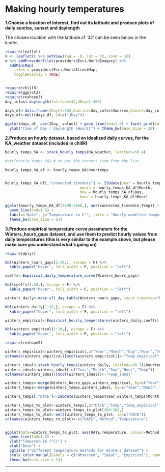 # Making hourly temperatures

**1.Choose a location of interest, find out its latitude and produce plots of daily sunrise, sunset and daylength**

The chosen location with the latitude of '32' can be seen below in the leaflet.
```r
require(leaflet) 
m <- leaflet() %>% setView(lng = -8, lat = 32, zoom = 16)
m %>% addProviderTiles(providers$Esri.WorldImagery) %>%
  addMiniMap(
    tiles = providers$Esri.WorldStreetMap,
    toggleDisplay = TRUE)
  
```

```r
require(chillR)
require(ggplot2)
require(reshape2)
day_infos<-daylength(latitude=32,JDay=1:365)

days_df<-data.frame(JDay=1:365,Sunrise=day_infos$Sunrise,Sunset=day_infos$Sunset,Daylength=day_infos$Daylength)
days_df<-melt(days_df, id=c("JDay"))

ggplot(days_df, aes(JDay, value)) + geom_line(lwd=1.5) + facet_grid(cols=vars(variable)) +
  ylab("Time of Day / Daylength (Hours)") + theme_bw(base_size = 20)
```


**2.Produce an hourly dataset, based on idealized daily curves, for the KA_weather dataset (included in chillR)**
```r

hourly_temps_KA <- stack_hourly_temps(KA_weather, latitude=50.4)

#str(hourly_temps_KA) # to get the correct item from the list

hourly_temps_KA_df <- hourly_temps_KA$hourtemps


hourly_temps_KA_df[,"connected_timedate"] <- ISOdate(year = hourly_temps_KA_df$Year,
                                  month = hourly_temps_KA_df$Month,
                                  day = hourly_temps_KA_df$Day,
                                  hour = hourly_temps_KA_df$Hour)

ggplot(hourly_temps_KA_df[3500:3660,], aes(connected_timedate,Temp)) +
  geom_line(lwd=1.5) +
  labs(x="Date", y="Temperature in C°", title = "Hourly modelled temperature for Week 22 in 2002") +
  theme_bw(base_size = 14)
```

**3.Produce empirical temperature curve parameters for the Winters_hours_gaps dataset, and use them to predict hourly values from daily temperatures (this is very similar to the example above, but please make sure you understand what’s going on)**

```r
require(dplyr)

kbl(Winters_hours_gaps[1:10,], escape = F) %>%
  kable_paper("hover", full_width = F, position = "left")

coeffs<-Empirical_daily_temperature_curve(Winters_hours_gaps)

kbl(coeffs[1:10,], escape = F) %>%
  kable_paper("hover", full_width = F, position = "left")

winters_daily<-make_all_day_table(Winters_hours_gaps, input_timestep="hour")

kbl(winters_daily[1:10,], escape = F) %>%
  kable_paper("hover", full_width = F, position = "left")

winters_empirical<-Empirical_hourly_temperatures(winters_daily,coeffs)

kbl(winters_empirical[1:10,], escape = F) %>%
  kable_paper("hover", full_width = F, position = "left")

```

```r
require(reshape2)

winters_empirical<-winters_empirical[,c("Year","Month","Day","Hour","Temp")]
colnames(winters_empirical)[ncol(winters_empirical)]<-"Temp_empirical"

winters_ideal<-stack_hourly_temps(winters_daily, latitude=38.5)$hourtemps
winters_ideal<-winters_ideal[,c("Year","Month","Day","Hour","Temp")]
colnames(winters_ideal)[ncol(winters_ideal)]<-"Temp_ideal"

winters_temps<-merge(Winters_hours_gaps,winters_empirical, by=c("Year","Month","Day","Hour"))
winters_temps<-merge(winters_temps,winters_ideal, by=c("Year","Month","Day","Hour"))

winters_temps[,"DATE"]<-ISOdate(winters_temps$Year,winters_temps$Month, winters_temps$Day, winters_temps$Hour)

winters_temps_to_plot<-winters_temps[,c("DATE","Temp","Temp_empirical","Temp_ideal")]
winters_temps_to_plot<-winters_temps_to_plot[200:262,]
winters_temps_to_plot<-melt(winters_temps_to_plot, id=c("DATE")) 
colnames(winters_temps_to_plot)<-c("DATE","Method","Temperature")


ggplot(data=winters_temps_to_plot, aes(DATE,Temperature, colour=Method)) +
  geom_line(lwd=1.3) +
  ylab("Temperature (°C)") +
  xlab("Date") +
  ggtitle ("Different temperature methods for Winters dataset") +
  scale_color_manual(labels = c("Observed", "Ideal", "Empirical"), name="Temperature", values = c("slateblue", "peru", "mediumaquamarine")) +
  theme_bw(base_size = 14)


```

------------------------------------------------------------------------